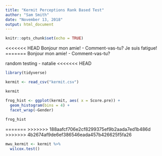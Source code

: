 ```yaml
---
title: "Kermit Perceptions Rank Based Test"
author: "Sam Smith"
date: "November 13, 2018"
output: html_document
---
```


```r
knitr::opts_chunk$set(echo = TRUE)
```

<<<<<<< HEAD
Bonjour mon amie! - Comment-vas-tu? Je suis fatigue!
=======
Bonjour mon amie! - Comment-vas-tu? 

random testing - natalie
<<<<<<< HEAD

```r
library(tidyverse)

kermit <- read_csv("kermit.csv")

kermit

frog_hist <- ggplot(kermit, aes( x = Score.pre)) + 
  geom_histogram(bins = 4) +
  facet_wrap(~Gender)
 
frog_hist
```

=======
>>>>>>> 188aafcf706e2cf8299375ef9b2aada7ed1b486d
>>>>>>> 4b2674af9de6ef386546eada457b426625f5fa26

```r
mwu_kermit <- kermit %>%
  wilcox.test()
```

